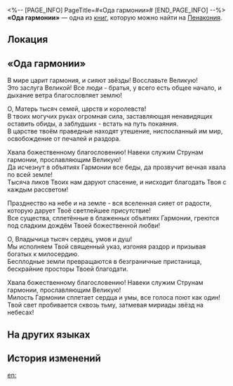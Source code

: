 <%-- [PAGE_INFO]
PageTitle=#«Ода гармонии»#
[END_PAGE_INFO] --%>
{{Дополнить}}
{{Книга Инфобокс
|id           = 326
|Название     = 
|Изображение  = Предмет Книга Пенакония.png
|Мир          = Пенакония
|Томов        = 1
|Автор        = <!--нужно добавить-->
|Описание     = Древний гимн, сочинённый Семьёй. Восславляет Шипе, Эона Гармонии, и эхом расходится по всей вселенной.
|Том1         = {{tx}}
|Источник1    = {{tx|Отсутствует источник}}
|Персонажи    = 
|Фракции      = 
}}
'''«Ода гармонии»''' — одна из [[Книги|книг]], которую можно найти на [[Пенакония]].

==Локация==
{{Отметка карты|<!--название карты-->|<!--id отметки-->}}

==«Ода гармонии»==
В мире царит гармония, и сияют звёзды! Восславьте Великую!<br />
Это заслуга Великой! Все люди - братья, у всего есть общее начало, и дыхание ветра благословляет землю!

О, Матерь тысяч семей, царств и королевств!<br />
В твоих могучих руках огромная сила, заставляющая ненавидящих оставить обиды, а заблудших - встать на путь покаяния.<br />
В царстве твоём праведные находят утешение, ниспосланный им мир, освобождение от печалей и раздора.

Хвала божественному благословению! Навеки служим Струнам гармонии, прославляющим Великую!<br />
Да исчезнут в объятиях Гармонии все беды, да прозвучит вечная хвала по всей земле!<br />
Тысяча ликов Твоих нам даруют спасение, и нисходит благодать Твоя с каждым рассветом!

Празднество на небе и на земле - вся вселенная сияет от радости, которую дарует Твоё светлейшее присутствие!<br />
Все существа, сплетённые в блаженных объятиях Гармонии, греются под сладким дождём Твоей божественной любви!

О, Владычица тысяч сердец, умов и душ!<br />
Мы исполняем Твой священный указ, изгоняя раздор и призывая богатых к милосердию.<br />
Бесплодные земли превращаются в безграничные пристанища, бескрайние просторы Твоей благодати.

Хвала божественному благословению! Навеки служим Струнам гармонии, прославляющим Великую!<br />
Милость Гармонии сплетает сердца и умы, все голоса поют как один!<br />
Твой свет пробивается сквозь тьму, затмевая мириады звёзд на небесах!

==На других языках==
{{На других языках
|en   = ''Odes of Harmony''
|zhs  = 《谐乐颂》
|zht  = 《諧樂頌》
|ja   = 『調和の歌』
|ko   = ≪조화의 송가≫
|es   = Oda a la Armonía
|fr   = ''Odes de l'Harmonie''
|ru   = «Ода гармонии»
|th   = "บทกวีปิติปรองดอง"
|vi   = "Khúc Ca Hòa Hợp"
|de   = „Oden der Harmonie“
|id   = "Ode Harmoni"
|pt   = "Odes à Harmonia"
}}

==История изменений==
{{История изменений|3.5}}

[[en:]]